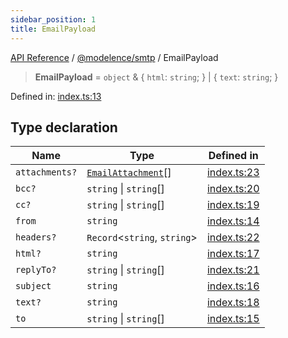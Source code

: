 ```yaml
---
sidebar_position: 1
title: EmailPayload
---
```


[API Reference](/api-reference/@modelence/smtp/type-aliases/../../../index) / [@modelence/smtp](/api-reference/@modelence/smtp/type-aliases/../index) / EmailPayload

> **EmailPayload** = `object` & \{ `html`: `string`; \} \| \{ `text`: `string`; \}

Defined in: [index.ts:13](https://github.com/modelence/modelence/blob/1e944710d976ab6b4f27315125c56e7e2853136b/packages/smtp/src/index.ts#L13)

## Type declaration

| Name | Type | Defined in |
| ------ | ------ | ------ |
| `attachments?` | [`EmailAttachment`](/api-reference/@modelence/smtp/type-aliases/EmailAttachment)[] | [index.ts:23](https://github.com/modelence/modelence/blob/1e944710d976ab6b4f27315125c56e7e2853136b/packages/smtp/src/index.ts#L23) |
| `bcc?` | `string` \| `string`[] | [index.ts:20](https://github.com/modelence/modelence/blob/1e944710d976ab6b4f27315125c56e7e2853136b/packages/smtp/src/index.ts#L20) |
| `cc?` | `string` \| `string`[] | [index.ts:19](https://github.com/modelence/modelence/blob/1e944710d976ab6b4f27315125c56e7e2853136b/packages/smtp/src/index.ts#L19) |
| `from` | `string` | [index.ts:14](https://github.com/modelence/modelence/blob/1e944710d976ab6b4f27315125c56e7e2853136b/packages/smtp/src/index.ts#L14) |
| `headers?` | `Record`\<`string`, `string`\> | [index.ts:22](https://github.com/modelence/modelence/blob/1e944710d976ab6b4f27315125c56e7e2853136b/packages/smtp/src/index.ts#L22) |
| `html?` | `string` | [index.ts:17](https://github.com/modelence/modelence/blob/1e944710d976ab6b4f27315125c56e7e2853136b/packages/smtp/src/index.ts#L17) |
| `replyTo?` | `string` \| `string`[] | [index.ts:21](https://github.com/modelence/modelence/blob/1e944710d976ab6b4f27315125c56e7e2853136b/packages/smtp/src/index.ts#L21) |
| `subject` | `string` | [index.ts:16](https://github.com/modelence/modelence/blob/1e944710d976ab6b4f27315125c56e7e2853136b/packages/smtp/src/index.ts#L16) |
| `text?` | `string` | [index.ts:18](https://github.com/modelence/modelence/blob/1e944710d976ab6b4f27315125c56e7e2853136b/packages/smtp/src/index.ts#L18) |
| `to` | `string` \| `string`[] | [index.ts:15](https://github.com/modelence/modelence/blob/1e944710d976ab6b4f27315125c56e7e2853136b/packages/smtp/src/index.ts#L15) |
